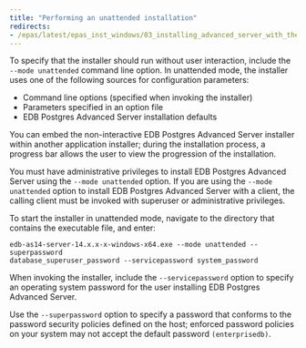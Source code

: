 ```yaml
---
title: "Performing an unattended installation"
redirects:
- /epas/latest/epas_inst_windows/03_installing_advanced_server_with_the_interactive_installer/02_invoking_the_graphical_installer_from_the_command_line/01_performing_an_unattended_installation/
---
```


<div id="performing_an_unattended_installation" class="registered_link"></div>

To specify that the installer should run without user interaction, include the `--mode unattended` command line option. In unattended mode, the installer uses one of the following sources for configuration parameters:

-   Command line options (specified when invoking the installer)
-   Parameters specified in an option file
-   EDB Postgres Advanced Server installation defaults

You can embed the non-interactive EDB Postgres Advanced Server installer within another application installer; during the installation process, a progress bar allows the user to view the progression of the installation.

You must have administrative privileges to install EDB Postgres Advanced Server using the `--mode unattended` option. If you are using the `--mode unattended` option to install EDB Postgres Advanced Server with a client, the calling client must be invoked with superuser or administrative privileges.

To start the installer in unattended mode, navigate to the directory that contains the executable file, and enter:

```text
edb-as14-server-14.x.x-x-windows-x64.exe --mode unattended --superpassword
database_superuser_password --servicepassword system_password
```

When invoking the installer, include the `--servicepassword` option to specify an operating system password for the user installing EDB Postgres Advanced Server.

Use the `--superpassword` option to specify a password that conforms to the password security policies defined on the host; enforced password policies on your system may not accept the default password `(enterprisedb)`.
